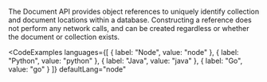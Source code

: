 The Document API provides object references to uniquely identify collection and document locations within a database.
Constructing a reference does not perform any network calls, and can be created regardless or whether the document or
collection exists.

<CodeExamples 
	languages={[
	{
		label: "Node",
		value: "node"
	},
	{
		label: "Python",
		value: "python"
	},
	{
		label: "Java",
		value: "java"
	},
	{
		label: "Go",
		value: "go"
	}
	]}
	defaultLang="node"
>

<CodeSnippet snippet="nitrictech/node-sdk/examples/documents/refs.ts" />

<CodeSnippet snippet="nitrictech/python-sdk/examples/documents/refs.py" />

<CodeSnippet snippet="nitrictech/java-sdk/examples/src/main/java/examples/documents/Refs.java" />

<CodeSnippet snippet="nitrictech/go-sdk/examples/documents/refs.go" />

</CodeExamples>
